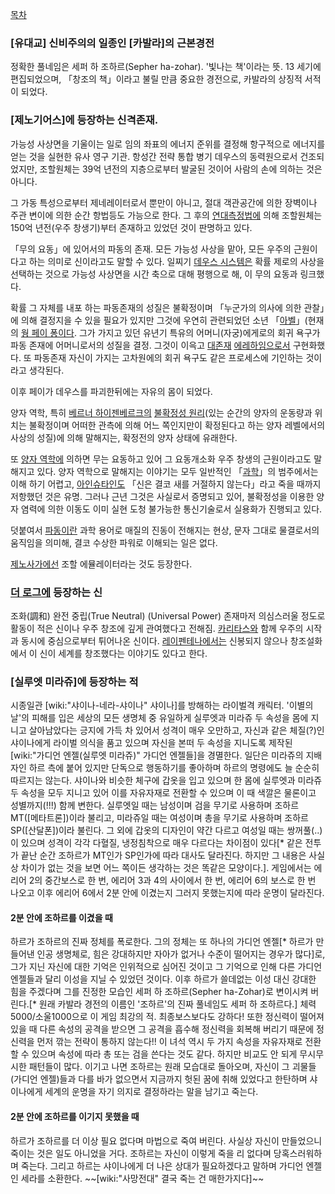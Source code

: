 [[목차]]

=== [유대교] 신비주의의 일종인 [카발라]의 근본경전 ===
정확한 풀네임은 세퍼 하 조하르(Sepher ha-zohar). '빛나는 책'이라는 뜻. 13 세기에 편집되었으며, 「창조의 책」이라고 불릴 만큼 중요한 경전으로, 카발라의 상징적 서적이 되었다.

=== [제노기어스]에 등장하는 신격존재. ===
 
가능성 사상면을 기울이는 일로 임의 좌표의 에너지 준위를 결정해 항구적으로 에너지를 얻는 것을 실현한 유사 영구 기관. 항성간 전략 통합 병기 데우스의 동력원으로서 건조되었지만, 조할원체는 39억 년전의 지층으로부터 발굴된 것이어 사람의 손에 의하는 것은 아니다. 

그 가동 특성으로부터 제네레이터로서 뿐만이 아니고, 절대 객관공간에 의한 장벽이나 주관 변이에 의한 순간 항법등도 가능으로 한다. 그 후의 [[연대측정법]]에 의해 조할원체는 150억 년전(우주 창생기)부터 존재하고 있었던 것이 판명하고 있다.
 
「무의 요동」에 있어서의 파동의 존재. 모든 가능성 사상을 맡아, 모든 우주의 근원이다고 하는 의미로 신이라고도 말할 수 있다. 일찌기 [[데우스 시스템]]은 확률 제로의 사상을 선택하는 것으로 가능성 사상면을 시간 축으로 대해 평행으로 해, 이 무의 요동과 링크했다. 

확률 그 자체를 내포 하는 파동존재의 성질은 불확정이며 「누군가의 의사에 의한 관찰」에 의해 결정지을 수 있을 필요가 있지만 그것에 우연히 관련되었던 소년 「[[아벨]]」(현재의 [[웡 페이 퐁]]이다. 그가 가지고 있던 유년기 특유의 어머니(자궁)에게로의 회귀 욕구가 파동 존재에 어머니로서의 성질을 결정. 그것이 이윽고 [[대존재]] [[에레하임]]으로서 구현화했다. 또 파동존재 자신이 가지는 고차원에의 회귀 욕구도 같은 프로세스에 기인하는 것이라고 생각된다. 

이후 페이가 데우스를 파괴한뒤에는 자유의 몸이 되었다.

양자 역학, 특히 [[베르너 하이젠베르크]]의 [[불확정성 원리]](있는 순간의 양자의 운동량과 위치는 불확정이며 어떠한 관측에 의해 어느 쪽인지만이 확정된다고 하는 양자 레벨에서의 사상의 성질)에 의해 말해지는, 확정전의 양자 상태에 유래한다. 

또 [[양자 역학]]에 의하면 무는 요동하고 있어 그 요동개소화 우주 창생의 근원이라고도 말해지고 있다. 양자 역학으로 말해지는 이야기는 모두 일반적인 「[[과학]]」의 범주에서는 이해 하기 어렵고, [[아인슈타인]]도 「신은 결코 새를 거절하지 않는다」라고 죽을 때까지 저항했던 것은 유명. 그러나 근년 그것은 사실로서 증명되고 있어, 불확정성을 이용한 양자 염력에 의한 이동도 이미 실현 도청 불가능한 통신기술로서 실용화가 진행되고 있다. 

덧붙여서 [[파동]]이란 과학 용어로 매질의 진동이 전해지는 현상, 문자 그대로 물결로서의 움직임을 의미해, 결코 수상한 파워로 이해되는 일은 없다.  

[[제노사가]]에선 조할 에뮬레이터라는 것도 등장한다.

=== [[더 로그]]에 등장하는 신 ===
조화(調和) 완전 중립(True Neutral) (Universal Power)
존재마저 의심스러울 정도로 활동이 적은 신이나 우주 창조에 깊게 관여했다고 전해짐. [[카리타스]]와 함께 우주의 시작과 동시에 중심으로부터 튀어나온 신이다. [[레이펜테나]]에서는 신봉되지 않으나 창조설화에서 이 신이 세계를 창조했다는 이야기도 있다고 한다.

=== [실루엣 미라쥬]에 등장하는 적 ===
시종일관 [wiki:"샤이나-네라-샤이나" 샤이나]를 방해하는 라이벌격 캐릭터. '이별의 날'의 피해를 입은 세상의 모든 생명체 중 유일하게 실루엣과 미라쥬 두 속성을 몸에 지니고 살아남았다는 긍지에 가득 차 있어서 성격이 매우 오만하고, 자신과 같은 체질(?)인 샤이나에게 라이벌 의식을 품고 있으며 자신을 본떠 두 속성을 지니도록 제작된 [wiki:"가디언 엔젤(실루엣 미라쥬)" 가디언 엔젤들]을 경멸한다. 일단은 미라쥬의 지배자인 하르 측에 붙어 있지만 단독으로 행동하기를 좋아하며 하르의 명령에도 늘 순순히 따르지는 않는다.
샤이나와 비슷한 체구에 갑옷을 입고 있으며 한 몸에 실루엣과 미라쥬 두 속성을 모두 지니고 있어 이를 자유자재로 전환할 수 있으며 이 때 색깔은 물론이고 성별까지(!!!) 함께 변한다. 실루엣일 때는 남성이며 검을 무기로 사용하며 조하르 MT([메타트론])이라 불리고, 미라쥬일 때는 여성이며 총을 무기로 사용하며 조하르 SP([산달폰])이라 불린다. 그 외에 갑옷의 디자인이 약간 다르고 여성일 때는 쌍꺼풀(..)이 있으며 성격이 각각 다혈질, 냉정침착으로 매우 다르다는 차이점이 있다[* 같은 전투가 끝난 순간 조하르가 MT인가 SP인가에 따라 대사도 달라진다. 하지만 그 내용은 사실상 차이가 없는 것을 보면 어느 쪽이든 생각하는 것은 똑같은 모양이다.].
게임에서는 에리어 2의 중간보스로 한 번, 에리어 3과 4의 사이에서 한 번, 에리어 6의 보스로 한 번 나오고 이후 에리어 6에서 2분 안에 이겼는지 그러지 못했는지에 따라 운명이 달라진다.

==== 2분 안에 조하르를 이겼을 때 ====
하르가 조하르의 진짜 정체를 폭로한다. 그의 정체는 또 하나의 가디언 엔젤[* 하르가 만들어낸 인공 생명체로, 힘은 강대하지만 자아가 없거나 수준이 떨어지는 경우가 많다]로, 그가 지닌 자신에 대한 기억은 인위적으로 심어진 것이고 그 기억으로 인해 다른 가디언 엔젤들과 달리 이성을 지닐 수 있었던 것이다. 이후 하르가 쓸데없는 이성 대신 강대한 힘을 주겠다며 그를 진정한 모습인 세퍼 하 조하르(Sepher ha-Zohar)로 변이시켜 버린다.[* 원래 카발라 경전의 이름인 '조하르'의 진짜 풀네임도 세퍼 하 조하르다.] 체력5000/소울1000으로 이 게임 최강의 적. 최종보스보다도 강하다! 또한 정신력이 떨어져 있을 때 다른 속성의 공격을 받으면 그 공격을 흡수해 정신력을 회복해 버리기 때문에 정신력을 먼저 깎는 전략이 통하지 않는다!! 이 녀석 역시 두 가지 속성을 자유자재로 전환할 수 있으며 속성에 따라 총 또는 검을 쓴다는 것도 같다. 하지만 비교도 안 되게 무시무시한 패턴들이 많다.
이기고 나면 조하르는 원래 모습대로 돌아오며, 자신이 그 괴물들(가디언 엔젤)들과 다를 바가 없으면서 지금까지 헛된 꿈에 취해 있었다고 한탄하며 샤이나에게 세계의 운명을 자기 의지로 결정하라는 말을 남기고 죽는다.

==== 2분 안에 조하르를 이기지 못했을 때 ====
하르가 조하르를 더 이상 필요 없다며 마법으로 죽여 버린다. 사실상 자신이 만들었으니 죽이는 것은 일도 아니었을 거다. 조하르는 자신이 이렇게 죽을 리 없다며 당혹스러워하며 죽는다. 그리고 하르는 샤이나에게 더 나은 상대가 필요하겠다고 말하며 가디언 엔젤인 세라를 소환한다. ~~[wiki:"사망전대" 결국 죽는 건 매한가지다]~~
